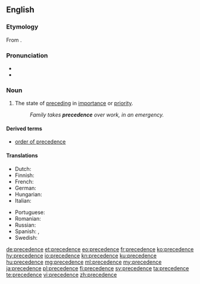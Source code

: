 ==English==

===Etymology===
From {{etyl|frm|en}} {{m|frm|précédence||the state of preceding, anteriority}}.

===Pronunciation===
* {{audio|en-us-precedence.ogg|Audio (US)|lang=en}}
* {{IPA|/ˈprɛsɪd(ə)ns/|/prɪˈsiːd(ə)ns/﻿|lang=en}}

===Noun===
{{en-noun}}

# The state of [[preceding]] in [[importance]] or [[priority]].
#: ''Family takes '''precedence''' over work, in an emergency.''

====Derived terms====
* [[order of precedence]]

====Translations====
{{trans-top|the state of preceding in importance or priority}}
* Dutch: {{t+|nl|voorrang|m}}
* Finnish: {{t|fi|arvojärjestys}}
* French: {{t+|fr|préséance|f}}
* German: {{t+|de|Vorrang|m}}
* Hungarian: {{t+|hu|elsőbbség}}
* Italian: {{t+|it|precedenza|f}}
{{trans-mid}}
* Portuguese: {{t+|pt|precedência|f}}
* Romanian: {{t+|ro|precedență}}
* Russian: {{t+|ru|предшествова́ние}}
* Spanish: {{t+|es|prioridad|f}}, {{t|es|precedencia|f}}
* Swedish: {{t+|sv|företräde|n}}
{{trans-bottom}}

[[de:precedence]]
[[et:precedence]]
[[eo:precedence]]
[[fr:precedence]]
[[ko:precedence]]
[[hy:precedence]]
[[io:precedence]]
[[kn:precedence]]
[[ku:precedence]]
[[hu:precedence]]
[[mg:precedence]]
[[ml:precedence]]
[[my:precedence]]
[[ja:precedence]]
[[pl:precedence]]
[[fi:precedence]]
[[sv:precedence]]
[[ta:precedence]]
[[te:precedence]]
[[vi:precedence]]
[[zh:precedence]]